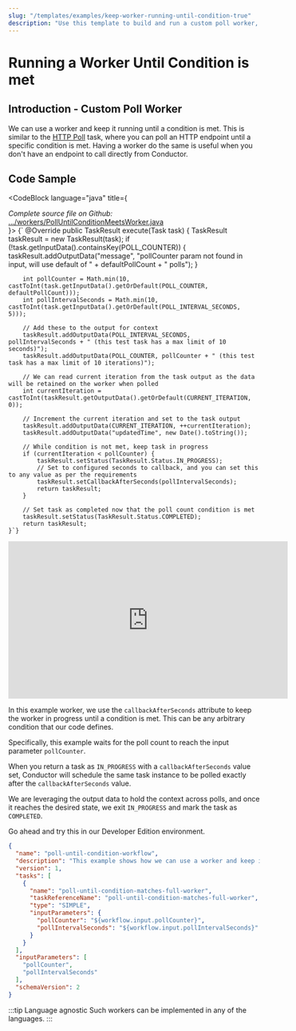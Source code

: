 ```yaml
---
slug: "/templates/examples/keep-worker-running-until-condition-true"
description: "Use this template to build and run a custom poll worker, which achieves the same functionality as the HTTP Poll task for non-HTTP based services."
---
```



# Running a Worker Until Condition is met

## Introduction - Custom Poll Worker

We can use a worker and keep it running until a condition is met. This is similar to the [HTTP Poll](/content/reference-docs/system-tasks/http-poll) task, where
you can poll an HTTP endpoint until a specific condition is met. Having a worker do the same is useful
when you don't have an endpoint to call directly from Conductor.

## Code Sample

<CodeBlock language="java" title={ <div ><i>Complete source file on Github:</i> <a href="https://github.com/conductor-sdk/orkes-java-springboot2-example/blob/main/src/main/java/io/orkes/example/banking/workers/PollUntilConditionMeetsWorker.java">.../workers/PollUntilConditionMeetsWorker.java</a></div>}>
{`  @Override
    public TaskResult execute(Task task) {
        TaskResult taskResult = new TaskResult(task);
        if (!task.getInputData().containsKey(POLL_COUNTER)) {
            taskResult.addOutputData("message", "pollCounter param not found in input, will use default of " + defaultPollCount + " polls");
        }

        int pollCounter = Math.min(10, castToInt(task.getInputData().getOrDefault(POLL_COUNTER, defaultPollCount)));
        int pollIntervalSeconds = Math.min(10, castToInt(task.getInputData().getOrDefault(POLL_INTERVAL_SECONDS, 5)));

        // Add these to the output for context
        taskResult.addOutputData(POLL_INTERVAL_SECONDS, pollIntervalSeconds + " (this test task has a max limit of 10 seconds)");
        taskResult.addOutputData(POLL_COUNTER, pollCounter + " (this test task has a max limit of 10 iterations)");

        // We can read current iteration from the task output as the data will be retained on the worker when polled
        int currentIteration = castToInt(taskResult.getOutputData().getOrDefault(CURRENT_ITERATION, 0));

        // Increment the current iteration and set to the task output
        taskResult.addOutputData(CURRENT_ITERATION, ++currentIteration);
        taskResult.addOutputData("updatedTime", new Date().toString());

        // While condition is not met, keep task in progress
        if (currentIteration < pollCounter) {
            taskResult.setStatus(TaskResult.Status.IN_PROGRESS);
            // Set to configured seconds to callback, and you can set this to any value as per the requirements
            taskResult.setCallbackAfterSeconds(pollIntervalSeconds);
            return taskResult;
        }

        // Set task as completed now that the poll count condition is met
        taskResult.setStatus(TaskResult.Status.COMPLETED);
        return taskResult;
    }`}

</CodeBlock>

<center>
  <iframe
    width="560"
    height="315"
    src="https://www.youtube.com/embed/nI8IcSpzBLQ"
    title="YouTube video player"
    frameborder="0"
    allow="accelerometer; autoplay; clipboard-write; encrypted-media; gyroscope; picture-in-picture; web-share"
    allowfullscreen="allowfullscreen"
    mozallowfullscreen="mozallowfullscreen"
    msallowfullscreen="msallowfullscreen"
    oallowfullscreen="oallowfullscreen"
    webkitallowfullscreen="webkitallowfullscreen"
  ></iframe>
</center>

In this example worker, we use the `callbackAfterSeconds` attribute to keep the worker in progress
until a condition is met. This can be any arbitrary condition that our code defines.

Specifically, this example waits for the poll count to reach the input parameter `pollCounter`.

When you return a task as `IN_PROGRESS` with a `callbackAfterSeconds` value set, Conductor
will schedule the same task instance to be polled exactly after the `callbackAfterSeconds` value.

We are leveraging the output data to hold the context across polls, and once it reaches the desired state, we exit `IN_PROGRESS`
and mark the task as `COMPLETED`.

Go ahead and try this in our Developer Edition environment. 

```json
{
  "name": "poll-until-condition-workflow",
  "description": "This example shows how we can use a worker and keep it running until a condition is true.",
  "version": 1,
  "tasks": [
    {
      "name": "poll-until-condition-matches-full-worker",
      "taskReferenceName": "poll-until-condition-matches-full-worker",
      "type": "SIMPLE",
      "inputParameters": {
        "pollCounter": "${workflow.input.pollCounter}",
        "pollIntervalSeconds": "${workflow.input.pollIntervalSeconds}"
      }
    }
  ],
  "inputParameters": [
    "pollCounter",
    "pollIntervalSeconds"
  ],
  "schemaVersion": 2
}
```

:::tip Language agnostic
Such workers can be implemented in any of the languages.
:::
